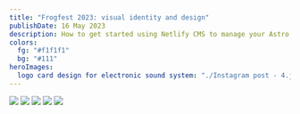 ```yaml
---
title: "Frogfest 2023: visual identity and design"
publishDate: 16 May 2023
description: How to get started using Netlify CMS to manage your Astro site’s content
colors:
  fg: "#f1f1f1"
  bg: "#111"
heroImages:
  logo card design for electronic sound system: "./Instagram post - 4.jpg"
---
```

![](<./Instagram post - 1artparty.jpg>)
![](<./Frame 39.jpg>)
![](<./Instagram post - 5.jpg>)
![](<./Instagram post - 16.jpg>)
![](<./Instagram post - 18.jpg>)
